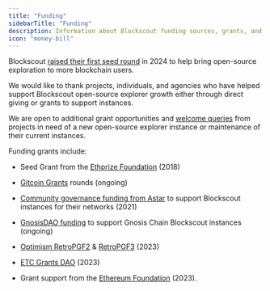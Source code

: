 ```yaml
---
title: "Funding"
sidebarTitle: "Funding"
description: Information about Blockscout funding sources, grants, and opportunities for support.
icon: "money-bill"
---
```


Blockscout [raised their first seed round](https://www.blog.blockscout.com/blockscout-raises-3m-seed-round-led-by-1kx/) in 2024 to help bring open-source exploration to more blockchain users.

We would like to thank projects, individuals, and agencies who have helped support Blockscout open-source explorer growth either through direct giving or grants to support instances.

We are open to additional grant opportunities and [welcome queries](https://discord.gg/XmNatGKbPS) from projects in need of a new open-source explorer instance or maintenance of their current instances.

Funding grants include:

* Seed Grant from the [Ethprize Foundation](http://ethprize.io/) (2018)

* [Gitcoin Grants](https://explorer.gitcoin.co/#/round/424/0x222ea76664ed77d18d4416d2b2e77937b76f0a35/0x222ea76664ed77d18d4416d2b2e77937b76f0a35-22) rounds (ongoing)

* [Community governance funding from Astar](https://forum.astar.network/t/blockscout-builders-program-application/1735) to support Blockscout instances for their networks (2021)

* [GnosisDAO funding](https://forum.gnosis.io/t/gip-54-should-gnosisdao-support-hosting-and-feature-updates-for-blockscout-explorer/5378/4) to support Gnosis Chain Blockscout instances (ongoing)

* [Optimism RetroPGF2](https://optimism.mirror.xyz/Upn_LtV2-3SviXgX_PE_LyA7YI00jQyoM1yf55ltvvI) & [RetroPGF3](https://optimism.mirror.xyz/37Bgum6MfTJWDuE41CH9RXSH5KBm_RCL5zsSFeRZl4E) (2023)

* [ETC Grants DAO](https://etccooperative.org/posts/2023-08-09-presenting-first-round-etc-grants-dao-winner-blockscout-en) (2023)

* Grant support from the [Ethereum Foundation](/about/features/blockscout-2.0) (2023).


